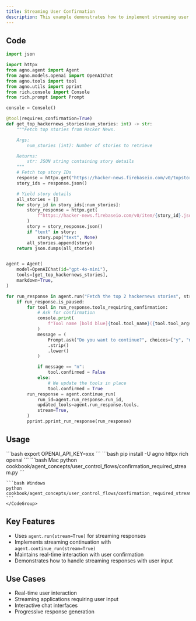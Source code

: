 ```yaml
---
title: Streaming User Confirmation
description: This example demonstrates how to implement streaming user confirmation flows, allowing for real-time interaction and response streaming.
---
```


## Code

```python cookbook/agent_concepts/user_control_flows/confirmation_required_stream.py
import json

import httpx
from agno.agent import Agent
from agno.models.openai import OpenAIChat
from agno.tools import tool
from agno.utils import pprint
from rich.console import Console
from rich.prompt import Prompt

console = Console()

@tool(requires_confirmation=True)
def get_top_hackernews_stories(num_stories: int) -> str:
    """Fetch top stories from Hacker News.

    Args:
        num_stories (int): Number of stories to retrieve

    Returns:
        str: JSON string containing story details
    """
    # Fetch top story IDs
    response = httpx.get("https://hacker-news.firebaseio.com/v0/topstories.json")
    story_ids = response.json()

    # Yield story details
    all_stories = []
    for story_id in story_ids[:num_stories]:
        story_response = httpx.get(
            f"https://hacker-news.firebaseio.com/v0/item/{story_id}.json"
        )
        story = story_response.json()
        if "text" in story:
            story.pop("text", None)
        all_stories.append(story)
    return json.dumps(all_stories)


agent = Agent(
    model=OpenAIChat(id="gpt-4o-mini"),
    tools=[get_top_hackernews_stories],
    markdown=True,
)

for run_response in agent.run("Fetch the top 2 hackernews stories", stream=True):
    if run_response.is_paused:
        for tool in run_response.tools_requiring_confirmation:
            # Ask for confirmation
            console.print(
                f"Tool name [bold blue]{tool.tool_name}({tool.tool_args})[/] requires confirmation."
            )
            message = (
                Prompt.ask("Do you want to continue?", choices=["y", "n"], default="y")
                .strip()
                .lower()
            )

            if message == "n":
                tool.confirmed = False
            else:
                # We update the tools in place
                tool.confirmed = True
        run_response = agent.continue_run(
            run_id=agent.run_response.run_id,
            updated_tools=agent.run_response.tools,
            stream=True,
        )
        pprint.pprint_run_response(run_response)
```

## Usage

<Steps>
  <Snippet file="create-venv-step.mdx" />

  <Step title="Set your API key">
    ```bash
    export OPENAI_API_KEY=xxx
    ```
  </Step>

  <Step title="Install libraries">
    ```bash
    pip install -U agno httpx rich openai
    ```
  </Step>

  <Step title="Run Example">
    <CodeGroup>
    ```bash Mac
    python cookbook/agent_concepts/user_control_flows/confirmation_required_stream.py
    ```

    ```bash Windows
    python cookbook/agent_concepts/user_control_flows/confirmation_required_stream.py
    ```
    </CodeGroup>
  </Step>
</Steps>

## Key Features

- Uses `agent.run(stream=True)` for streaming responses
- Implements streaming continuation with `agent.continue_run(stream=True)`
- Maintains real-time interaction with user confirmation
- Demonstrates how to handle streaming responses with user input

## Use Cases

- Real-time user interaction
- Streaming applications requiring user input
- Interactive chat interfaces
- Progressive response generation 